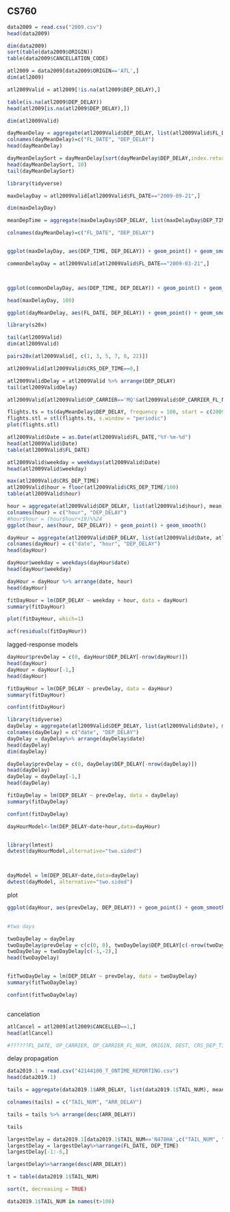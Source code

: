 
## CS760



```{r}
data2009 = read.csv("2009.csv")
head(data2009)
```


```{r}
dim(data2009)
sort(table(data2009$ORIGIN))
table(data2009$CANCELLATION_CODE)
```



```{r}
atl2009 = data2009[data2009$ORIGIN=='ATL',]
dim(atl2009)
```


```{r}

atl2009Valid = atl2009[!is.na(atl2009$DEP_DELAY),]

table(is.na(atl2009$DEP_DELAY))
head(atl2009[is.na(atl2009$DEP_DELAY),])

dim(atl2009Valid)

dayMeanDelay = aggregate(atl2009Valid$DEP_DELAY, list(atl2009Valid$FL_DATE), mean)
colnames(dayMeanDelay)=c("FL_DATE", "DEP_DELAY")
head(dayMeanDelay)
```


```{r}

dayMeanDelaySort = dayMeanDelay[sort(dayMeanDelay$DEP_DELAY,index.return=TRUE)$ix,]
head(dayMeanDelaySort, 10)
tail(dayMeanDelaySort)

```

```{r}
library(tidyverse)

maxDelayDay = atl2009Valid[atl2009Valid$FL_DATE=="2009-09-21",]

dim(maxDelayDay)

meanDepTime = aggregate(maxDelayDay$DEP_DELAY, list(maxDelayDay$DEP_TIME), mean)

colnames(dayMeanDelay)=c("FL_DATE", "DEP_DELAY")


ggplot(maxDelayDay, aes(DEP_TIME, DEP_DELAY)) + geom_point() + geom_smooth()
```


```{r}
commonDelayDay = atl2009Valid[atl2009Valid$FL_DATE=="2009-03-21",]



ggplot(commonDelayDay, aes(DEP_TIME, DEP_DELAY)) + geom_point() + geom_smooth()
```

```{r}
head(maxDelayDay, 100)
```



```{r}


ggplot(dayMeanDelay, aes(FL_DATE, DEP_DELAY)) + geom_point() + geom_smooth()


```


```{r}
library(s20x)

tail(atl2009Valid)
dim(atl2009Valid)

pairs20x(atl2009Valid[, c(1, 3, 5, 7, 8, 22)])
```











```{r}
atl2009Valid[atl2009Valid$CRS_DEP_TIME==0,]
```
```{r}
atl2009ValidDelay = atl2009Valid %>% arrange(DEP_DELAY)
tail(atl2009ValidDelay)
```



```{r}
atl2009Valid[atl2009Valid$OP_CARRIER=='MQ'&atl2009Valid$OP_CARRIER_FL_NUM==4445,]
```

```{r}
flights.ts = ts(dayMeanDelay$DEP_DELAY, frequency = 100, start = c(2009, 1))
flights.stl = stl(flights.ts, s.window = "periodic")
plot(flights.stl)
```




```{r}
atl2009Valid$Date = as.Date(atl2009Valid$FL_DATE,"%Y-%m-%d")
head(atl2009Valid$Date)
table(atl2009Valid$FL_DATE)
```

```{r}
atl2009Valid$weekday = weekdays(atl2009Valid$Date)
head(atl2009Valid$weekday)
```


```{r}
max(atl2009Valid$CRS_DEP_TIME)
atl2009Valid$hour = floor(atl2009Valid$CRS_DEP_TIME/100)
table(atl2009Valid$hour)
```




```{r}
hour = aggregate(atl2009Valid$DEP_DELAY, list(atl2009Valid$hour), mean)
colnames(hour) = c("hour", "DEP_DELAY")
#hour$hour = (hour$hour+19)%%24
ggplot(hour, aes(hour, DEP_DELAY)) + geom_point() + geom_smooth()
```
```{r}
dayHour = aggregate(atl2009Valid$DEP_DELAY, list(atl2009Valid$Date, atl2009Valid$hour), mean)
colnames(dayHour) = c("date", "hour", "DEP_DELAY")
head(dayHour)
```

```{r}
dayHour$weekday = weekdays(dayHour$date)
head(dayHour$weekday)
```

```{r}
dayHour = dayHour %>% arrange(date, hour)
head(dayHour)
```



```{r}
fitDayHour = lm(DEP_DELAY ~ weekday + hour, data = dayHour)
summary(fitDayHour)
```

```{r}
plot(fitDayHour, which=1)

acf(residuals(fitDayHour))


```

lagged-response models

```{r}
dayHour$prevDelay = c(0, dayHour$DEP_DELAY[-nrow(dayHour)])
head(dayHour)
dayHour = dayHour[-1,]
head(dayHour)
```

```{r}
fitDayHour = lm(DEP_DELAY ~ prevDelay, data = dayHour)
summary(fitDayHour)

confint(fitDayHour)
```

```{r}
library(tidyverse)
dayDelay = aggregate(atl2009Valid$DEP_DELAY, list(atl2009Valid$Date), mean)
colnames(dayDelay) = c("date", "DEP_DELAY")
dayDelay = dayDelay%>% arrange(dayDelay$date)
head(dayDelay)
dim(dayDelay)
```
```{r}
dayDelay$prevDelay = c(0, dayDelay$DEP_DELAY[-nrow(dayDelay)])
head(dayDelay)
dayDelay = dayDelay[-1,]
head(dayDelay)
```



```{r}
fitDayDelay = lm(DEP_DELAY ~ prevDelay, data = dayDelay)
summary(fitDayDelay)

confint(fitDayDelay)

```



```{r}

dayHourModel<-lm(DEP_DELAY~date+hour,data=dayHour)


library(lmtest)
dwtest(dayHourModel,alternative="two.sided")



dayModel = lm(DEP_DELAY~date,data=dayDelay)
dwtest(dayModel, alternative="two.sided")


```

plot
```{r}
  
ggplot(dayHour, aes(prevDelay, DEP_DELAY)) + geom_point() + geom_smooth()
  
```



```{r}
#two days

twoDayDelay = dayDelay
twoDayDelay$prevDelay = c(c(0, 0), twoDayDelay$DEP_DELAY[c(-nrow(twoDayDelay), -nrow(twoDayDelay)+1)])
twoDayDelay = twoDayDelay[c(-1,-2),]
head(twoDayDelay)


fitTwoDayDelay = lm(DEP_DELAY ~ prevDelay, data = twoDayDelay)
summary(fitTwoDayDelay)

confint(fitTwoDayDelay)



```

cancelation

```{r}
atlCancel = atl2009[atl2009$CANCELLED==1,]
head(atlCancel)

#??????FL_DATE, OP_CARRIER, OP_CARRIER_FL_NUM, ORIGIN, DEST, CRS_DEP_TIME, CRS_ARR_TIME, CRS_ELAPSED_TIME, DISTANCE???9???????????????
```


delay propagation
```{r}

data2019.1 = read.csv("42144100_T_ONTIME_REPORTING.csv")
head(data2019.1)

```




```{r}
tails = aggregate(data2019.1$ARR_DELAY, list(data2019.1$TAIL_NUM), mean)

colnames(tails) = c("TAIL_NUM", "ARR_DELAY")

tails = tails %>% arrange(desc(ARR_DELAY))

tails
```


```{r}
largestDelay = data2019.1[data2019.1$TAIL_NUM=='N478HA',c("TAIL_NUM", "FL_DATE", "ORIGIN", "DEST", "CRS_DEP_TIME", "DEP_TIME",  "CRS_ARR_TIME", "ARR_TIME", "ARR_DELAY")]
largestDelay = largestDelay%>%arrange(FL_DATE, DEP_TIME)
largestDelay[-1:-6,]

largestDelay%>%arrange(desc(ARR_DELAY))
```



```{r}
t = table(data2019.1$TAIL_NUM)

sort(t, decreasing = TRUE)
```

```{r}
data2019.1$TAIL_NUM in names(t>100)
```


